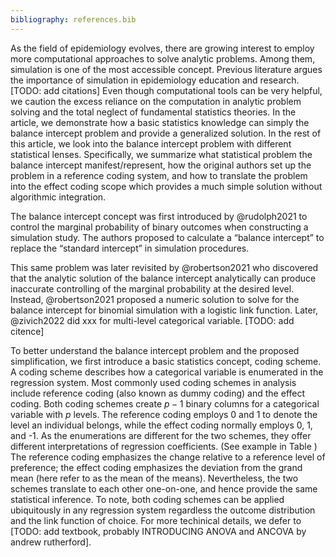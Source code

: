 ```yaml
---
bibliography: references.bib
---
```


As the field of epidemiology evolves, there are growing interest to employ more computational approaches to solve analytic problems. Among them, simulation is one of the most accessible concept. Previous literature argues the importance of simulation in epidemiology education and research. [TODO: add citations] Even though computational tools can be very helpful, we caution the excess reliance on the computation in analytic problem solving and the total neglect of fundamental statistics theories. In the article, we demonstrate how a basic statistics knowledge can simply the balance intercept problem and provide a generalized solution. In the rest of this article, we look into the balance intercept problem with different statistical lenses. Specifically, we summarize what statistical problem the balance intercept manifest/represent, how the original authors set up the problem in a reference coding system, and how to translate the problem into the effect coding scope which provides a much simple solution without algorithmic integration.

The balance intercept concept was first introduced by @rudolph2021 to control the marginal probability of binary outcomes when constructing a simulation study. The authors proposed to calculate a "balance intercept" to replace the "standard intercept" in simulation procedures. 

This same problem was later revisited by @robertson2021 who discovered that the analytic solution of the balance intercept analytically can produce inaccurate controlling of the marginal probability at the desired level. Instead, @robertson2021 proposed a numeric solution to solve for the balance intercept for binomial simulation with a logistic link function. Later, @zivich2022 did xxx for multi-level categorical variable. [TODO: add citence]

To better understand the balance intercept problem and the proposed simplification, we first introduce a basic statistics concept, coding scheme. A coding scheme describes how a categorical variable is enumerated in the regression system. Most commonly used coding schemes in analysis include reference coding (also known as dummy coding) and the effect coding. Both coding schemes create $p-1$ binary columns for a categorical variable with $p$ levels. The reference coding employs 0 and 1 to denote the level an individual belongs, while the effect coding normally employs 0, 1, and -1. As the enumerations are different for the two schemes, they offer different interpretations of regression coefficients. (See example in Table \ref{tab:code_scheme}) The reference coding emphasizes the change relative to a reference level of preference; the effect coding emphasizes the deviation from the grand mean (here refer to as the mean of the means). Nevertheless, the two schemes translate to each other one-on-one, and hence provide the same statistical inference. To note, both coding schemes can be applied ubiquitously in any regression system regardless the outcome distribution and the link function of choice. For more techinical details, we defer to [TODO: add textbook, probably INTRODUCING ANOVA and ANCOVA by andrew rutherford].

\input{tab/code_scheme.tex}


